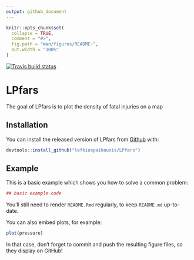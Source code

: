 ```yaml
---
output: github_document
---
```


<!-- README.md is generated from README.Rmd. Please edit that file -->

```r
knitr::opts_chunk$set(
  collapse = TRUE,
  comment = "#>",
  fig.path = "man/figures/README-",
  out.width = "100%"
)
```

[![Travis build status](https://travis-ci.org/lefkiospaikousis/LPfars.svg?branch=master)](https://travis-ci.org/lefkiospaikousis/LPfars)


# LPfars

The goal of LPfars is to plot the density of fatal injuries on a map

## Installation

You can install the released version of LPfars from [Github](https://github.com/lefkiospaikousis/LPfars) with:

``` r
devtools::install_github("lefkiospaikousis/LPfars")
```

## Example

This is a basic example which shows you how to solve a common problem:

```r
## basic example code
```

You'll still need to render `README.Rmd` regularly, to keep `README.md` up-to-date.

You can also embed plots, for example:

```r
plot(pressure)
```

In that case, don't forget to commit and push the resulting figure files, so they display on GitHub!
